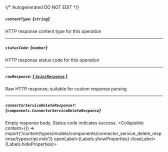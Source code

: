 {/* Autogenerated DO NOT EDIT  */}

##### `contentType`: *{`string`}*
HTTP response content type for this operation

---
##### `statusCode`: *{`number`}*
HTTP response status code for this operation

---
##### `rawResponse`: [*{ `AxiosResponse` }*](https://axios-http.com/docs/res_schema)
Raw HTTP response; suitable for custom response parsing

---
##### `connectorServiceDeleteResponse?`: *{`components.ConnectorServiceDeleteResponse`}*
Empty response body. Status code indicates success.
<Collapsible content={() => import('/content/types/models/components/connector_service_delete_response/typescript.mdx')} openLabel={Labels.showProperties} closeLabel={Labels.hideProperties}>
</Collapsible>


